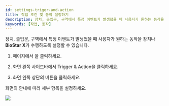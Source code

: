 ```yaml
---
id: settings-triger-and-action
title: 작업 조건 및 동작 설정하기
description: 장치, 출입문, 구역에서 특정 이벤트가 발생했을 때 사용자가 원하는 동작을 장치나 BioStar X가 수행하도록 설정할 수 있습니다.
keywords: [작업, 동작]
---
```


장치, 출입문, 구역에서 특정 이벤트가 발생했을 때 사용자가 원하는 동작을 장치나 **BioStar X**가 수행하도록 설정할 수 있습니다.

1. <Cmd sid='shell.header.launcher' /> 페이지에서 <Cmd sid='shell.header.setting' />을 클릭하세요. 

1. 화면 왼쪽 사이드바에서 <Cmd>Trigger & Action</Cmd>을 클릭하세요. 

1. 화면 왼쪽 상단의 <Cmd sid='button.func.addTriggerAndAction' product='2' /> 버튼을 클릭하세요.

화면의 안내에 따라 세부 항목을 설정하세요.

<Image src='/img/biostarx-settings-trigger-and-action-add.png' />